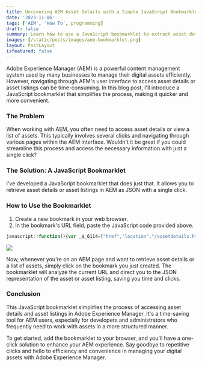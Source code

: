```yaml
---
title: Uncovering AEM Asset Details with a Simple JavaScript Bookmarklet
date: '2023-11-06'
tags: ['AEM', 'How To', programming]
draft: false
summary: Learn how to use a JavaScript bookmarklet to extract asset details from different AEM consoles.
images: [/static/posts/images/aem-bookmarklet.png]
layout: PostLayout
isfeatured: false
---
```


Adobe Experience Manager (AEM) is a powerful content management system used by many businesses to manage their digital assets efficiently. However, navigating through AEM's user interface to access asset details or asset listings can be time-consuming. In this blog post, I'll introduce a JavaScript bookmarklet that simplifies the process, making it quicker and more convenient.

### The Problem

When working with AEM, you often need to access asset details or view a list of assets. This typically involves several clicks and navigating through various pages within the AEM interface. Wouldn't it be great if you could streamline this process and access the necessary information with just a single click?

### The Solution: A JavaScript Bookmarklet

I've developed a JavaScript bookmarklet that does just that. It allows you to retrieve asset details or asset listings in AEM as JSON with a single click.

### How to Use the Bookmarklet

1. Create a new bookmark in your web browser.
2. In the bookmark's URL field, paste the JavaScript code provided above.

```JavaScript
javascript:!function(){var _$_6114=["href","location","/assetdetails.html","indexOf","","replace",".-1.infinity.json","/assets.html"];var _0x97D0=window[_$_6114[1]][_$_6114[0]],_0x97DA=_$_6114[2];if(-1!== _0x97D0[_$_6114[3]](_0x97DA)){var _0x97E4=_0x97D0[_$_6114[5]](_0x97DA,_$_6114[4]);window[_$_6114[1]][_$_6114[0]]= _0x97E4+ _$_6114[6]}else {if(-1!== _0x97D0[_$_6114[3]](_$_6114[7])){var _0x97E4=_0x97D0[_$_6114[5]](/assets.html/,_$_6114[4]);window[_$_6114[1]][_$_6114[0]]= _0x97E4+ _$_6114[6]}}}();
```

![](/static/posts/images/aem-bookmarklet.png)

Now, whenever you're on an AEM page and want to retrieve asset details or a list of assets, simply click on the bookmark you just created. The bookmarklet will analyze the current URL and direct you to the JSON representation of the asset or asset listing, saving you time and clicks.

### Conclusion

This JavaScript bookmarklet simplifies the process of accessing asset details and asset listings in Adobe Experience Manager. It's a time-saving tool for AEM users, especially for developers and administrators who frequently need to work with assets in a more structured manner.

To get started, add the bookmarklet to your browser, and you'll have a one-click solution to enhance your AEM experience. Say goodbye to repetitive clicks and hello to efficiency and convenience in managing your digital assets with Adobe Experience Manager.
